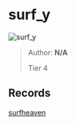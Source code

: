 
# surf_y

![surf_y](https://raw.githubusercontent.com/Sayt123/SurfMapPics/Maps-and-bonuses/csgo/surf_y.jpg)

> Author: **N/A**
>
> Tier 4

## Records

[surfheaven](https://surfheaven.eu/map/surf_y)

